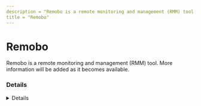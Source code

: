 ```yaml
---
description = "Remobo is a remote monitoring and management (RMM) tool. More information will be added as it becomes available."
title = "Remobo"
---
```




# Remobo

Remobo is a remote monitoring and management (RMM) tool. More information will be added as it becomes available.

### Details
<Details author={""}
         category={""}
         created={""}
         website={""}
         lastModified={"2/9/2024"}
         privileges={""}
         free={ "" }
         verification={""}
/>

#### Installation Paths
<Card code={ ["remobo.exe", "remobo_client.exe", "remobo_tracker.exe"] }/>





### Forensic Artifacts




#### Network Artifacts
<EuiSpacer size="xl"/>
<NetworkArtifactsTable data={ [{"Description": "Known remote domains", "Domains": ["user_managed", "remobo.en.softonic.com"], "Ports": []}] }/>




### Detections
- Detects potential network activity of Remobo RMM tool
  - [Sigma Rule](https://github.com/magicsword-io/LOLRMM/blob/main/detections/sigma/remobo_network_sigma.yml)
- Detects potential processes activity of Remobo RMM tool
  - [Sigma Rule](https://github.com/magicsword-io/LOLRMM/blob/main/detections/sigma/remobo_processes_sigma.yml)

### References
- [https://www.remobo.com - DOA as of 2024](https://www.remobo.com - DOA as of 2024)

